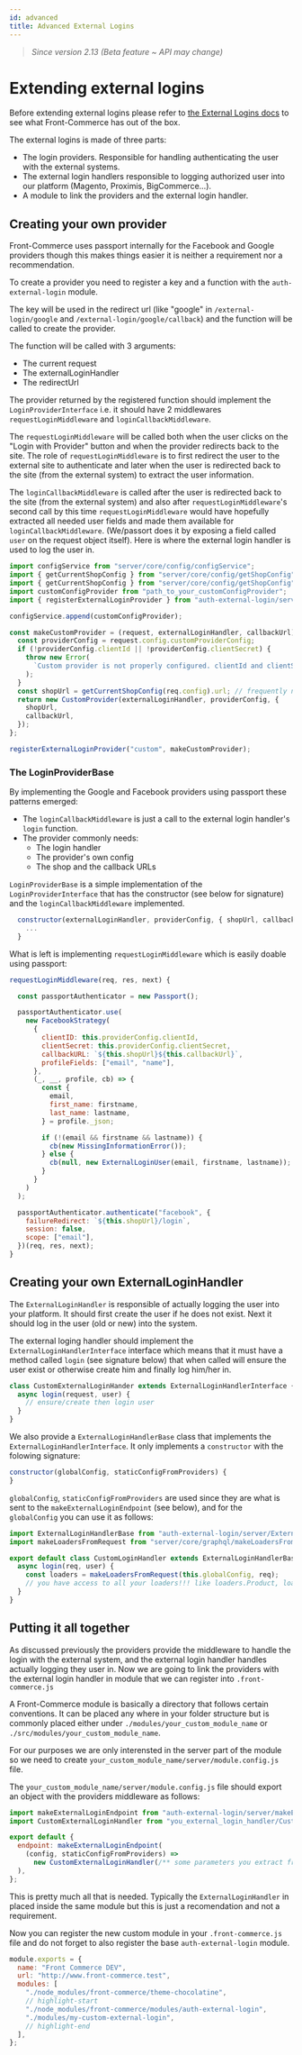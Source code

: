 ```yaml
---
id: advanced
title: Advanced External Logins
---
```


> _Since version 2.13 (Beta feature ~ API may change)_

# Extending external logins

Before extending external logins please refer to
[the External Logins docs](/docs/advanced/features/external-logins#External-Logins)
to see what Front-Commerce has out of the box.

The external logins is made of three parts:

- The login providers. Responsible for handling authenticating the user with the
  external systems.
- The external login handlers responsible to logging authorized user into our
  platform (Magento, Proximis, BigCommerce...).
- A module to link the providers and the external login handler.

## Creating your own provider

Front-Commerce uses passport internally for the Facebook and Google providers
though this makes things easier it is neither a requirement nor a
recommendation.

To create a provider you need to register a key and a function with the
`auth-external-login` module.

The key will be used in the redirect url (like "google" in
`/external-login/google` and `/external-login/google/callback`) and the function
will be called to create the provider.

The function will be called with 3 arguments:

- The current request
- The externalLoginHandler
- The redirectUrl

The provider returned by the registered function should implement the
`LoginProviderInterface` i.e. it should have 2 middlewares
`requestLoginMiddleware` and `loginCallbackMiddleware`.

The `requestLoginMiddleware` will be called both when the user clicks on the
"Login with Provider" button and when the provider redirects back to the site.
The role of `requestLoginMiddleware` is to first redirect the user to the
external site to authenticate and later when the user is redirected back to the
site (from the external system) to extract the user information.

The `loginCallbackMiddleware` is called after the user is redirected back to the
site (from the external system) and also after `requestLoginMiddleware`'s second
call by this time `requestLoginMiddleware` would have hopefully extracted all
needed user fields and made them available for `loginCallbackMiddleware`.
(We/passort does it by exposing a field called `user` on the request object
itself). Here is where the external login handler is used to log the user in.

```js
import configService from "server/core/config/configService";
import { getCurrentShopConfig } from "server/core/config/getShopConfig";
import { getCurrentShopConfig } from "server/core/config/getShopConfig";
import customConfigProvider from "path_to_your_customConfigProvider";
import { registerExternalLoginProvider } from "auth-external-login/server/providers";

configService.append(customConfigProvider);

const makeCustomProvider = (request, externalLoginHandler, callbackUrl) => {
  const providerConfig = request.config.customProviderConfig;
  if (!providerConfig.clientId || !providerConfig.clientSecret) {
    throw new Error(
      `Custom provider is not properly configured. clientId and clientSecret are required!`
    );
  }
  const shopUrl = getCurrentShopConfig(req.config).url; // frequently needed to keep current store selected upon redirection
  return new CustomProvider(externalLoginHandler, providerConfig, {
    shopUrl,
    callbackUrl,
  });
};

registerExternalLoginProvider("custom", makeCustomProvider);
```

### The LoginProviderBase

By implementing the Google and Facebook providers using passport these patterns
emerged:

- The `loginCallbackMiddleware` is just a call to the external login handler's
  `login` function.
- The provider commonly needs:
  - The login handler
  - The provider's own config
  - The shop and the callback URLs

`LoginProviderBase` is a simple implementation of the `LoginProviderInterface`
that has the constructor (see below for signature) and the
`loginCallbackMiddleware` implemented.

```js
  constructor(externalLoginHandler, providerConfig, { shopUrl, callbackUrl }) {
    ...
  }
```

What is left is implementing `requestLoginMiddleware` which is easily doable
using passport:

```js
requestLoginMiddleware(req, res, next) {

  const passportAuthenticator = new Passport();

  passportAuthenticator.use(
    new FacebookStrategy(
      {
        clientID: this.providerConfig.clientId,
        clientSecret: this.providerConfig.clientSecret,
        callbackURL: `${this.shopUrl}${this.callbackUrl}`,
        profileFields: ["email", "name"],
      },
      (_, __, profile, cb) => {
        const {
          email,
          first_name: firstname,
          last_name: lastname,
        } = profile._json;

        if (!(email && firstname && lastname)) {
          cb(new MissingInformationError());
        } else {
          cb(null, new ExternalLoginUser(email, firstname, lastname));
        }
      }
    )
  );

  passportAuthenticator.authenticate("facebook", {
    failureRedirect: `${this.shopUrl}/login`,
    session: false,
    scope: ["email"],
  })(req, res, next);
}
```

## Creating your own ExternalLoginHandler

The `ExternalLoginHandler` is responsible of actually logging the user into your
platform. It should first create the user if he does not exist. Next it should
log in the user (old or new) into the system.

The external loging handler should implement the `ExternalLoginHandlerInterface`
interface which means that it must have a method called `login` (see signature
below) that when called will ensure the user exist or otherwise create him and
finally log him/her in.

```js
class CustomExternalLoginHander extends ExternalLoginHandlerInterface {
  async login(request, user) {
    // ensure/create then login user
  }
}
```

We also provide a `ExternalLoginHandlerBase` class that implements the
`ExternalLoginHandlerInterface`. It only implements a `constructor` with the
folowing signature:

```js
constructor(globalConfig, staticConfigFromProviders) {
}
```

`globalConfig`, `staticConfigFromProviders` are used since they are what is sent
to the `makeExternalLoginEndpoint` (see below), and for the `globalConfig` you
can use it as follows:

```js
import ExternalLoginHandlerBase from "auth-external-login/server/ExternalLoginHandlerBase";
import makeLoadersFromRequest from "server/core/graphql/makeLoadersFromRequest";

export default class CustomLoginHandler extends ExternalLoginHandlerBase {
  async login(req, user) {
    const loaders = makeLoadersFromRequest(this.globalConfig, req);
    // you have access to all your loaders!!! like loaders.Product, loaders.Customer...
  }
}
```

## Putting it all together

As discussed previously the providers provide the middleware to handle the login
with the external system, and the external login handler handles actually
logging they user in. Now we are going to link the providers with the external
login handler in module that we can register into `.front-commerce.js`

A Front-Commerce module is basically a directory that follows certain
conventions. It can be placed any where in your folder structure but is commonly
placed either under `./modules/your_custom_module_name` or
`./src/modules/your_custom_module_name`.

For our purposes we are only interensted in the server part of the module so we
need to create `your_custom_module_name/server/module.config.js` file.

The `your_custom_module_name/server/module.config.js` file should export an
object with the providers middleware as follows:

```js
import makeExternalLoginEndpoint from "auth-external-login/server/makeExternalLoginEndpoint";
import CustomExternalLoginHandler from "you_external_login_handler/CustomExternalLoginHandler";

export default {
  endpoint: makeExternalLoginEndpoint(
    (config, staticConfigFromProviders) =>
      new CustomExternalLoginHandler(/** some parameters you extract from the configs */)
  ),
};
```

This is pretty much all that is needed. Typically the `ExternalLoginHandler` in
placed inside the same module but this is just a recomendation and not a
requirement.

Now you can register the new custom module in your `.front-commerce.js` file and
do not forget to also register the base `auth-external-login` module.

```js title=".front-commerce.js"
module.exports = {
  name: "Front Commerce DEV",
  url: "http://www.front-commerce.test",
  modules: [
    "./node_modules/front-commerce/theme-chocolatine",
    // highlight-start
    "./node_modules/front-commerce/modules/auth-external-login",
    "./modules/my-custom-external-login",
    // highlight-end
  ],
};
```
